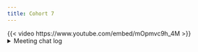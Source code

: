 ```yaml
---
title: Cohort 7
---
```

{{< video https://www.youtube.com/embed/mOpmvc9h_4M >}}
<details>
<summary>Meeting chat log</summary>
```
00:35:43	Stone: base::InternalMethods
00:48:04	collinberke: https://cran.r-project.org/doc/manuals/R-exts.html
```
</details>
